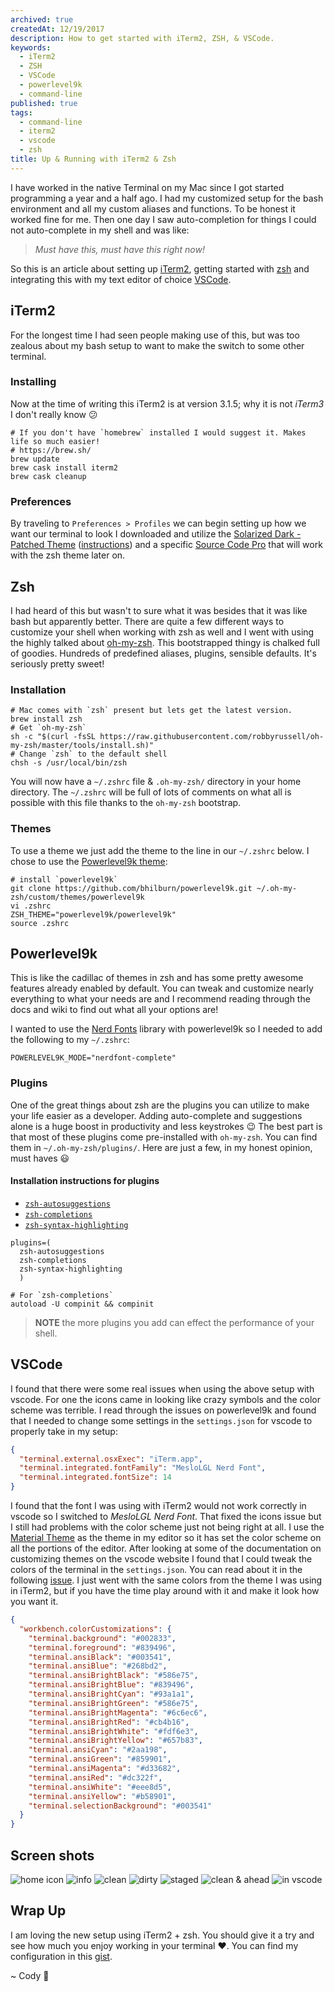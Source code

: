 ```yaml
---
archived: true
createdAt: 12/19/2017
description: How to get started with iTerm2, ZSH, & VSCode.
keywords:
  - iTerm2
  - ZSH
  - VSCode
  - powerlevel9k
  - command-line
published: true
tags:
  - command-line
  - iterm2
  - vscode
  - zsh
title: Up & Running with iTerm2 & Zsh
---
```



I have worked in the native Terminal on my Mac since I got started programming a year and a half ago. I had my customized setup for the bash environment and all my custom aliases and functions. To be honest it worked fine for me. Then one day I saw auto-completion for things I could not auto-complete in my shell and was like:

> _Must have this, must have this right now!_

So this is an article about setting up [iTerm2](https://www.iterm2.com/), getting started with [zsh](http://www.zsh.org/) and integrating this with my text editor of choice [VSCode](https://code.visualstudio.com/).

## iTerm2

For the longest time I had seen people making use of this, but was too zealous about my bash setup to want to make the switch to some other terminal.

### Installing

Now at the time of writing this iTerm2 is at version 3.1.5; why it is not _iTerm3_ I don't really know :confused:

```shell
# If you don't have `homebrew` installed I would suggest it. Makes life so much easier!
# https://brew.sh/
brew update
brew cask install iterm2
brew cask cleanup
```

### Preferences

By traveling to `Preferences > Profiles` we can begin setting up how we want our terminal to look I downloaded and utilize the [Solarized Dark - Patched Theme](https://raw.githubusercontent.com/mbadolato/iTerm2-Color-Schemes/master/schemes/Solarized%20Dark%20-%20Patched.itermcolors) ([instructions](http://iterm2colorschemes.com/)) and a specific [Source Code Pro](https://github.com/powerline/fonts) that will work with the zsh theme later on.

## Zsh

I had heard of this but wasn't to sure what it was besides that it was like bash but apparently better. There are quite a few different ways to customize your shell when working with zsh as well and I went with using the highly talked about [oh-my-zsh](https://github.com/robbyrussell/oh-my-zsh). This bootstrapped thingy is chalked full of goodies. Hundreds of predefined aliases, plugins, sensible defaults. It's seriously pretty sweet!

### Installation

```shell
# Mac comes with `zsh` present but lets get the latest version.
brew install zsh
# Get `oh-my-zsh`
sh -c "$(curl -fsSL https://raw.githubusercontent.com/robbyrussell/oh-my-zsh/master/tools/install.sh)"
# Change `zsh` to the default shell
chsh -s /usr/local/bin/zsh
```

You will now have a `~/.zshrc` file & `.oh-my-zsh/` directory in your home directory. The `~/.zshrc` will be full of lots of comments on what all is possible with this file thanks to the `oh-my-zsh` bootstrap.

### Themes

To use a theme we just add the theme to the line in our `~/.zshrc` below. I chose to use the [Powerlevel9k theme](https://github.com/bhilburn/powerlevel9k):

```shell
# install `powerlevel9k`
git clone https://github.com/bhilburn/powerlevel9k.git ~/.oh-my-zsh/custom/themes/powerlevel9k
vi .zshrc
ZSH_THEME="powerlevel9k/powerlevel9k"
source .zshrc
```

## Powerlevel9k

This is like the cadillac of themes in zsh and has some pretty awesome features already enabled by default. You can tweak and customize nearly everything to what your needs are and I recommend reading through the docs and wiki to find out what all your options are!

I wanted to use the [Nerd Fonts](https://github.com/ryanoasis/nerd-fonts) library with powerlevel9k so I needed to add the following to my `~/.zshrc`:

```shell
POWERLEVEL9K_MODE="nerdfont-complete"
```

### Plugins

One of the great things about zsh are the plugins you can utilize to make your life easier as a developer. Adding auto-complete and suggestions alone is a huge boost in productivity and less keystrokes :wink: The best part is that most of these plugins come pre-installed with `oh-my-zsh`. You can find them in `~/.oh-my-zsh/plugins/`. Here are just a few, in my honest opinion, must haves :smiley:

#### Installation instructions for plugins

- [`zsh-autosuggestions`](https://github.com/zsh-users/zsh-autosuggestions/#oh-my-zsh)
- [`zsh-completions`](https://github.com/zsh-users/zsh-completions/#oh-my-zsh)
- [`zsh-syntax-highlighting`](https://github.com/zsh-users/zsh-syntax-highlighting/blob/master/INSTALL.md#oh-my-zsh)

```shell
plugins=(
  zsh-autosuggestions
  zsh-completions
  zsh-syntax-highlighting
  )

# For `zsh-completions`
autoload -U compinit && compinit
```

> **NOTE** the more plugins you add can effect the performance of your shell.

## VSCode

I found that there were some real issues when using the above setup with vscode. For one the icons came in looking like crazy symbols and the color scheme was terrible. I read through the issues on powerlevel9k and found that I needed to change some settings in the `settings.json` for vscode to properly take in my setup:

```json:settings.json
{
  "terminal.external.osxExec": "iTerm.app",
  "terminal.integrated.fontFamily": "MesloLGL Nerd Font",
  "terminal.integrated.fontSize": 14
}
```

I found that the font I was using with iTerm2 would not work correctly in vscode so I switched to _MesloLGL Nerd Font_. That fixed the icons issue but I still had problems with the color scheme just not being right at all. I use the [Material Theme](https://marketplace.visualstudio.com/items?itemName=Equinusocio.vsc-material-theme) as the theme in my editor so it has set the color scheme on all the portions of the editor. After looking at some of the documentation on customizing themes on the vscode website I found that I could tweak the colors of the terminal in the `settings.json`. You can read about it in the following [issue](https://github.com/bhilburn/powerlevel9k/issues/672). I just went with the same colors from the theme I was using in iTerm2, but if you have the time play around with it and make it look how you want it.

```json
{
  "workbench.colorCustomizations": {
    "terminal.background": "#002833",
    "terminal.foreground": "#839496",
    "terminal.ansiBlack": "#003541",
    "terminal.ansiBlue": "#268bd2",
    "terminal.ansiBrightBlack": "#586e75",
    "terminal.ansiBrightBlue": "#839496",
    "terminal.ansiBrightCyan": "#93a1a1",
    "terminal.ansiBrightGreen": "#586e75",
    "terminal.ansiBrightMagenta": "#6c6ec6",
    "terminal.ansiBrightRed": "#cb4b16",
    "terminal.ansiBrightWhite": "#fdf6e3",
    "terminal.ansiBrightYellow": "#657b83",
    "terminal.ansiCyan": "#2aa198",
    "terminal.ansiGreen": "#859901",
    "terminal.ansiMagenta": "#d33682",
    "terminal.ansiRed": "#dc322f",
    "terminal.ansiWhite": "#eee8d5",
    "terminal.ansiYellow": "#b58901",
    "terminal.selectionBackground": "#003541"
  }
}
```

## Screen shots

![home icon](/images/2017/up-and-running-with-iterm-and-zsh/term_left_side_5.png)
![info](/images/2017/up-and-running-with-iterm-and-zsh/term_right_side.png)
![clean](/images/2017/up-and-running-with-iterm-and-zsh/term_left_side.png)
![dirty](/images/2017/up-and-running-with-iterm-and-zsh/term_left_side_2.png)
![staged](/images/2017/up-and-running-with-iterm-and-zsh/term_left_side_3.png)
![clean & ahead](/images/2017/up-and-running-with-iterm-and-zsh/term_left_side_4.png)
![in vscode](/images/2017/up-and-running-with-iterm-and-zsh/in_vscode.png)

## Wrap Up

I am loving the new setup using iTerm2 + zsh. You should give it a try and see how much you enjoy working in your terminal :heart:. You can find my configuration in this [gist](https://gist.github.com/rockchalkwushock/eb0dcb5ecf2c8621d12db7ce0c15fcaa).

<Signature>~ Cody 🚀</Signature>

